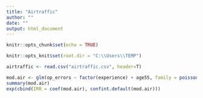 ---
title: "Airtraffic"
author: ""
date: ""
output: html_document
---

```{r setup, include=FALSE}
knitr::opts_chunk$set(echo = TRUE)

knitr::opts_knit$set(root.dir = "C:\\Users\\TEMP")

```


```{r}

airtraffic <- read.csv("airtraffic.csv", header=T)

mod.air <- glm(op_errors ~ factor(experience) + age55, family = poisson(link="log"), offset = log(numoperators), data=airtraffic)
summary(mod.air)
exp(cbind(IRR = coef(mod.air), confint.default(mod.air))) 

```